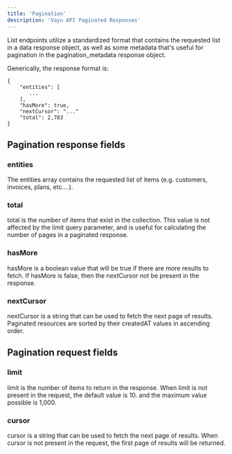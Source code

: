 ```yaml
---
title: 'Pagination'
description: 'Vayu API Paginated Responses'
---
```


List endpoints utilize a standardized format that contains the requested list in a data response object, as well as some metadata that's useful for pagination in the pagination_metadata response object.

Generically, the response format is:

```mdx-code-block
{
    "entities": [
       ...
    ],
    "hasMore": true,
    "nextCursor": "..."
    "total": 2,783    
}
```

## Pagination response fields
### entities
The entities array contains the requested list of items (e.g. customers, invoices, plans, etc....).

### total
total is the number of items that exist in the collection. This value is not affected by the limit query parameter, and is useful for calculating the number of pages in a paginated response.

### hasMore
hasMore is a boolean value that will be true if there are more results to fetch. If hasMore is false, then the nextCursor not be present in the response.

### nextCursor
nextCursor is a string that can be used to fetch the next page of results. Paginated resources are sorted by their createdAT values in ascending order.

## Pagination request fields
### limit
limit is the number of items to return in the response. When limit is not present in the request, the default value is 10. and the maximum value possible is 1,000.

### cursor
cursor is a string that can be used to fetch the next page of results. When cursor is not present in the request, the first page of results will be returned.